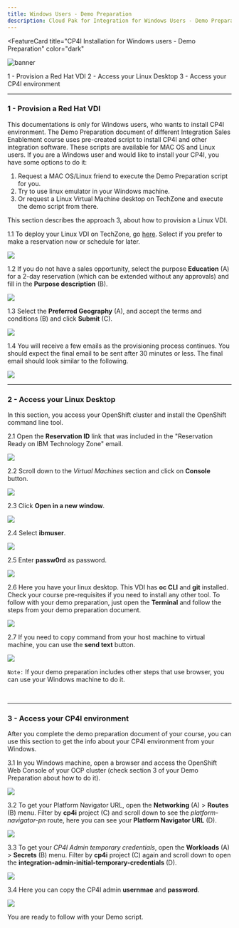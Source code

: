 ```yaml
---
title: Windows Users - Demo Preparation
description: Cloud Pak for Integration for Windows Users - Demo Preparation
---
```



<FeatureCard
  title="CP4I Installation for Windows users - Demo Preparation"
  color="dark"
  >

![banner](./images/low-code-banner.jpg)

</FeatureCard>

<AnchorLinks>
  <AnchorLink>1 - Provision a Red Hat VDI</AnchorLink>
  <AnchorLink>2 - Access your Linux Desktop</AnchorLink>
  <AnchorLink>3 - Access your CP4I environment</AnchorLink>
</AnchorLinks>

***

### 1 - Provision a Red Hat VDI


This documentations is only for Windows users, who wants to install CP4I environment. The Demo Preparation document of different Integration Sales Enablement course uses pre-created script to install CP4I and other integration software. These scripts are available for MAC OS and Linux users. If you are a Windows user and would like to install your CP4I, you have some options to do it:
  1) Request a MAC OS/Linux friend to execute the Demo Preparation script for you.
  2) Try to use linux emulator in your Windows machine.
  3) Or request a Linux Virtual Machine desktop on TechZone and execute the demo script from there.

This section describes the approach 3, about how to provision a Linux VDI.

1.1  To deploy your Linux VDI on TechZone, go <a href="https://techzone.ibm.com/my/reservations/create/638768e537f8a600183c7378" target="_blank" rel="noreferrer">here</a>. Select if you prefer to make a reservation now or schedule for later.

![](images/request-vdi-1.png)


1.2 If you do not have a sales opportunity, select the purpose **Education** (A) for a 2-day reservation (which can be extended without any approvals) and fill in the **Purpose description** (B).

![](images/request-vdi-2.png)

1.3 Select the **Preferred Geography** (A), and accept the terms and conditions (B) and click **Submit** (C).

![](images/request-vdi-3.png)

1.4 You will receive a few emails as the provisioning process continues. You should expect the final email to be sent after 30 minutes or less. The final email should look similar to the following.

![](images/request-vdi-4.png)

***

### 2 - Access your Linux Desktop

In this section, you access your OpenShift cluster and install the OpenShift command line tool.

2.1 Open the **Reservation ID** link that was included in the "Reservation Ready on IBM Technology Zone" email.

![](images/access-vdi-1.png)

2.2 Scroll down to the *Virtual Machines* section and click on **Console** button.

![](images/access-vdi-2.png)

2.3 Click **Open in a new window**.

![](images/access-vdi-3.png)

2.4 Select **ibmuser**.

![](images/access-vdi-4.png)

2.5 Enter **passw0rd** as password.

![](images/access-vdi-5.png)

2.6 Here you have your linux desktop. This VDI has **oc CLI** and **git** installed. Check your course pre-requisites if you need to install any other tool. To follow with your demo preparation, just open the **Terminal** and follow the steps from your demo preparation document.

![](images/access-vdi-6.png)

2.7 If you need to copy command from your host machine to virtual machine, you can use the **send text** button.

![](images/access-vdi-7.png)

`Note:` If your demo preparation includes other steps that use browser, you can use your Windows machine to do it.

<br/>

***

### 3 - Access your CP4I environment

After you complete the demo preparation document of your course, you can use this section to get the info about your CP4I environment from your Windows.

3.1 In you Windows machine, open a browser and access the OpenShift Web Console of your OCP cluster (check section 3 of your Demo Preparation about how to do it).

![](images/ocp-info-1.png)

3.2 To get your Platform Navigator URL, open the **Networking** (A) > **Routes** (B) menu. Filter by **cp4i** project (C) and scroll down to see the *platform-navigator-pn* route, here you can see your **Platform Navigator URL** (D).

![](images/ocp-info-2.png)

3.3 To get your *CP4I Admin temporary credentials*, open the **Workloads** (A) > **Secrets** (B) menu. Filter by **cp4i** project (C) again and scroll down to open the **integration-admin-initial-temporary-credentials** (D).

![](images/ocp-info-3.png)

3.4 Here you can copy the CP4I admin **usernmae** and **password**.

![](images/ocp-info-4.png)

You are ready to follow with your Demo script.
